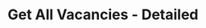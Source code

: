 ---
title: "Get All Vacancies - Detailed"
openapiapi: "GET /{recruiting_root}/{recruiting_customer_id}/vacancies/detailed"
sidebarTitle: "Get All Vacancies - Detailed"
description: "This endpoint returns a detailed list of all vacancies"
---
